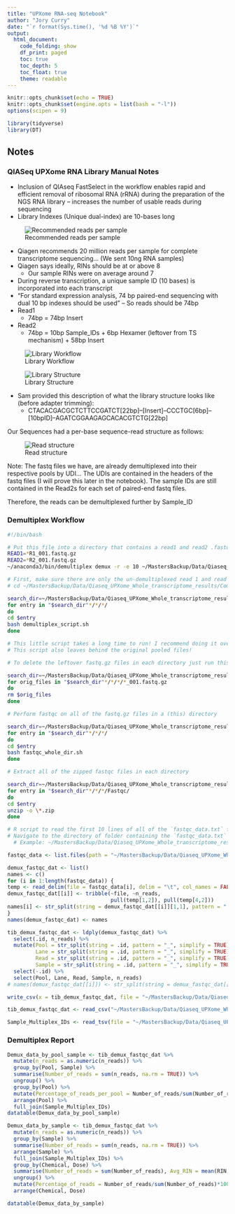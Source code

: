 ```yaml
---
title: "UPXome RNA-seq Notebook"
author: "Jory Curry"
date: "`r format(Sys.time(), '%d %B %Y')`"
output: 
  html_document:
    code_folding: show
    df_print: paged
    toc: true
    toc_depth: 5
    toc_float: true
    theme: readable
---
```


```r
knitr::opts_chunk$set(echo = TRUE)
knitr::opts_chunk$set(engine.opts = list(bash = "-l"))
options(scipen = 9)
```

```r
library(tidyverse)
library(DT)
```


## Notes

### QIASeq UPXome RNA Library Manual Notes

* Inclusion of QIAseq FastSelect in the workflow enables rapid and efficient removal of
ribosomal RNA (rRNA) during the preparation of the NGS RNA library -- increases the number of usable reads during
sequencing
* Library Indexes (Unique dual-index) are 10-bases long


![Recommended reads per sample](./Screenshots/Screenshot from 2022-08-23 09-53-00.png)


* Qiagen recommends 20 million reads per sample for complete transcriptome sequencing... (We sent 10ng RNA samples)
* Qiagen says ideally, RINs should be at or above 8
  * Our sample RINs were on average around 7




* During reverse transcription, a unique sample ID (10 bases) is incorporated into each transcript
* "For standard expression analysis, 74 bp paired-end sequencing with dual 10 bp indexes should be used" --  So reads should be 74bp
* Read1
  * 74bp = 74bp Insert
* Read2
  * 74bp = 10bp Sample_IDs + 6bp Hexamer (leftover from TS mechanism) + 58bp Insert

![Library Workflow](./Screenshots/Screenshot from 2022-08-23 11-16-32.png)

![Library Structure](./Screenshots/SMART.png)

* Sam provided this description of what the library structure looks like (before adapter trimming):
  * CTACACGACGCTCTTCCGATCT[22bp]--[Insert]--CCCTGC[6bp]--[10bpID]--AGATCGGAAGAGCACACGTCTG[22bp]


Our Sequences had a per-base sequence-read structure as follows:

![Read structure](./Screenshots/Per-Base-Sequence-Read.png)


Note: The fastq files we have, are already demultiplexed into their respective pools by UDI... The UDIs are contained in the headers of the fastq files (I will prove this later in the notebook). The sample IDs are still contained in the Read2s for each set of paired-end fastq files.

Therefore, the reads can be demultiplexed further by Sample_ID

### Demultiplex Workflow

```bash
#!/bin/bash

# Put this file into a directory that contains a read1 and read2 .fastq.gz
READ1=*R1_001.fastq.gz
READ2=*R2_001.fastq.gz
~/anaconda3/bin/demultiplex demux -r -e 10 ~/MastersBackup/Data/Qiaseq_UPXome_Whole_transcriptome_results/Compressed_Fastq_Files/Sample_IDs.tsv $READ2 $READ1
```


```bash
# First, make sure there are only the un-demultiplexed read 1 and read 2 files present in directory & the small `demultiplex_script.sh`
# cd ~/MastersBackup/Data/Qiaseq_UPXome_Whole_transcriptome_results/Compressed_Fastq_Files/Demultiplexed_Fastq_Files

search_dir=~/MastersBackup/Data/Qiaseq_UPXome_Whole_transcriptome_results/Compressed_Fastq_Files/Demultiplexed_Fastq_Files
for entry in "$search_dir"*/*/*/
do
cd $entry
bash demultiplex_script.sh
done

# This little script takes a long time to run! I recommend doing it overnight. Took me ~15 hours
# This script also leaves behind the original pooled files!
```

```bash
# To delete the leftover fastq.gz files in each directory just run this chunk of code in bash

search_dir=~/MastersBackup/Data/Qiaseq_UPXome_Whole_transcriptome_results/Compressed_Fastq_Files/Demultiplexed_Fastq_Files
for orig_files in "$search_dir"*/*/*/*_001.fastq.gz
do
rm $orig_files
done
```

```bash

# Perform fastqc on all of the fastq.gz files in a (this) directory

search_dir=~/MastersBackup/Data/Qiaseq_UPXome_Whole_transcriptome_results/Compressed_Fastq_Files/Demultiplexed_Fastq_Files
for entry in "$search_dir"*/*/*/
do
cd $entry
bash fastqc_whole_dir.sh
done


```

```bash

# Extract all of the zipped fastqc files in each directory

search_dir=~/MastersBackup/Data/Qiaseq_UPXome_Whole_transcriptome_results/Compressed_Fastq_Files/Demultiplexed_Fastq_Files
for entry in "$search_dir"*/*/*/Fastqc/
do
cd $entry
unzip -o \*.zip
done
```

```r

# R script to read the first 10 lines of all of the `fastqc_data.txt` files
# Navigate to the directory of folder containing the `fastqc_data.txt` files in subdirectories
  # Example: ~/MastersBackup/Data/Qiaseq_UPXome_Whole_transcriptome_results/Compressed_Fastq_Files/Demultiplexed_Fastq_Files/

fastqc_data <- list.files(path = "~/MastersBackup/Data/Qiaseq_UPXome_Whole_transcriptome_results/Compressed_Fastq_Files/Demultiplexed_Fastq_Files/", recursive = TRUE, pattern = "fastqc_data.txt", full.names = TRUE, include.dirs = TRUE)

demux_fastqc_dat <- list()
names <- c()
for (i in 1:length(fastqc_data)) {
temp <- read_delim(file = fastqc_data[i], delim = "\t", col_names = FALSE, skip = 3, n_max = 7, progress = TRUE)
demux_fastqc_dat[[i]] <- tribble(~file, ~n_reads,
                                 pull(temp[1,2]), pull(temp[4,2]))
names[i] <- str_split(string = demux_fastqc_dat[[i]][1,1], pattern = ".fastq", simplify = TRUE)[,1]
}
names(demux_fastqc_dat) <- names

tib_demux_fastqc_dat <- ldply(demux_fastqc_dat) %>%
  select(.id, n_reads) %>%
  mutate(Pool = str_split(string = .id, pattern = "_", simplify = TRUE)[,1],
         Lane = str_split(string = .id, pattern = "_", simplify = TRUE)[,3],
         Read = str_split(string = .id, pattern = "_", simplify = TRUE)[,4],
         Sample = str_split(string = .id, pattern = "_", simplify = TRUE)[,6]) %>%
  select(-.id) %>%
  select(Pool, Lane, Read, Sample, n_reads)
# names(demux_fastqc_dat[[i]]) <- str_split(string = demux_fastqc_dat[[i]][1,2], pattern = ".fastq", simplify = TRUE)[,1]
```

```r
write_csv(x = tib_demux_fastqc_dat, file = "~/MastersBackup/Data/Qiaseq_UPXome_Whole_transcriptome_results/Compressed_Fastq_Files/Demultiplexed_Fastq_Files/Demux_N_Reads.csv", num_threads = 4)
```

```r
tib_demux_fastqc_dat <- read_csv("~/MastersBackup/Data/Qiaseq_UPXome_Whole_transcriptome_results/Compressed_Fastq_Files/Demultiplexed_Fastq_Files/Demux_N_Reads.csv")
```


```r
Sample_Multiplex_IDs <- read_tsv(file = "~/MastersBackup/Data/Qiaseq_UPXome_Whole_transcriptome_results/Compressed_Fastq_Files/Demultiplexed_Fastq_Files/Sample_Multiplex_IDs.csv")
```


### Demultiplex Report

```r
Demux_data_by_pool_sample <- tib_demux_fastqc_dat %>%
  mutate(n_reads = as.numeric(n_reads)) %>%
  group_by(Pool, Sample) %>%
  summarise(Number_of_reads = sum(n_reads, na.rm = TRUE)) %>%
  ungroup() %>%
  group_by(Pool) %>%
  mutate(Percentage_of_reads_per_pool = Number_of_reads/sum(Number_of_reads)*100) %>%
  arrange(Pool) %>%
  full_join(Sample_Multiplex_IDs)
datatable(Demux_data_by_pool_sample)
```

```r


Demux_data_by_sample <- tib_demux_fastqc_dat %>%
  mutate(n_reads = as.numeric(n_reads)) %>%
  group_by(Sample) %>%
  summarise(Number_of_reads = sum(n_reads, na.rm = TRUE)) %>%
  arrange(Sample) %>%
  full_join(Sample_Multiplex_IDs) %>%
  group_by(Chemical, Dose) %>%
  summarise(Number_of_reads = sum(Number_of_reads), Avg_RIN = mean(RIN, na.rm=TRUE)) %>%
  ungroup() %>%
  mutate(Percentage_of_reads = Number_of_reads/sum(Number_of_reads)*100) %>%
  arrange(Chemical, Dose)

datatable(Demux_data_by_sample)
```